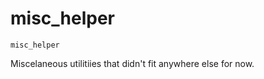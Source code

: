 # misc_helper { #kimmdy.misc_helper }

`misc_helper`

Miscelaneous utilitiies that didn&#x27;t fit anywhere else for now.